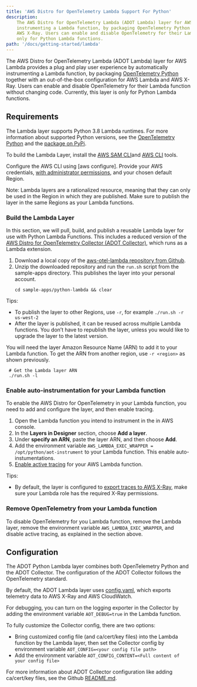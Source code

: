 ```yaml
---
title: 'AWS Distro for OpenTelemetry Lambda Support For Python'
description:
    The AWS Distro for OpenTelemetry Lambda (ADOT Lambda) layer for AWS Lambda provides a plug and play user experience by automatically 
    instrumenting a Lambda function, by packaging OpenTelemetry Python together with an out-of-the-box configuration for AWS Lambda and 
    AWS X-Ray. Users can enable and disable OpenTelemetry for their Lambda function without changing code. Currently, this layer is 
    only for Python Lambda functions.
path: '/docs/getting-started/lambda'
---
```




The AWS Distro for OpenTelemetry Lambda (ADOT Lambda) layer for AWS Lambda provides a plug and play user experience by automatically 
instrumenting a Lambda function, by packaging [OpenTelemetry Python](https://github.com/open-telemetry/opentelemetry-python) together 
with an out-of-the-box configuration for AWS Lambda and AWS X-Ray. Users can enable and disable OpenTelemetry for their Lambda function 
without changing code. Currently, this layer is only for Python Lambda functions.

<SectionSeparator />

## Requirements

The Lambda layer supports Python 3.8 Lambda runtimes. For more information about supported Python versions, see the 
[OpenTelemetry Python](https://github.com/open-telemetry/opentelemetry-python/blob/master/README.md#supported-runtimes) and the [package on PyPi](https://pypi.org/project/opentelemetry-api/).

To build the Lambda Layer, install the [AWS SAM CLI](https://docs.aws.amazon.com/serverless-application-model/latest/developerguide/serverless-sam-cli-install.html)and 
[AWS CLI](https://docs.aws.amazon.com/cli/latest/userguide/install-cliv2.html) tools.

Configure the AWS CLI using [aws configure]. Provide your AWS credentials, 
[with administrator permissions](https://docs.aws.amazon.com/serverless-application-model/latest/developerguide/serverless-sam-cli-install-mac.html#serverless-sam-cli-install-mac-iam-permissions), 
and your chosen default Region.

Note: Lambda layers are a rationalized resource, meaning that they can only be used in the Region in which they are published. Make sure to publish 
the layer in the same Regions as your Lambda functions.

<SubSectionSeparator />

### Build the Lambda Layer 

In this section, we will pull, build, and publish a reusable Lambda layer for use with Python Lambda Functions. This includes a reduced version of the 
[AWS Distro for OpenTelemetry Collector (ADOT Collector)](https://github.com/aws-observability/aws-otel-collector), which runs as a Lambda extension.

1. Download a local copy of the [aws-otel-lambda repository from Github](https://github.com/aws-observability/aws-otel-lambda/archive/main.zip).
2. Unzip the downloaded repository and run the `run.sh` script from the sample-apps directory. This publishes the layer into your personal account.
    ```
    cd sample-apps/python-lambda && clear
    ```

Tips:
* To publish the layer to other Regions, use  `-r`, for example `./run.sh -r us-west-2`
* After the layer is published, it can be reused across multiple Lambda functions. You don’t have to republish the layer, unless you would like to upgrade the layer to the latest version.

You will need the layer Amazon Resource Name (ARN) to add it to your Lambda function. To get the ARN from another region, use `-r <region>` as shown previously.

```
 # Get the Lambda layer ARN
 ./run.sh -l 
```

<SubSectionSeparator />

### Enable auto-instrumentation for your Lambda function

To enable the AWS Distro for OpenTelemetry in your Lambda function, you need to add and configure the layer, and then enable tracing.

1. Open the Lambda function you intend to instrument in the in AWS console. 
2. In the **Layers in Designer** section, choose **Add a layer**.
3.  Under **specify an ARN**, paste the layer ARN, and then choose **Add**.
4. Add the environment variable `AWS_LAMBDA_EXEC_WRAPPER = /opt/python/aot-instrument` to your Lambda function. This enable auto-instumentations.
5. [Enable active tracing](https://docs.aws.amazon.com/lambda/latest/dg/services-xray.html) for your AWS Lambda function.

Tips:

* By default, the layer is configured to 
[export traces to AWS X-Ray](https://github.com/aws-observability/aws-otel-lambda/blob/main/sample-apps/python-lambda/template.yml#L23), 
make sure your Lambda role has the required X-Ray permissions.

<SubSectionSeparator />

### Remove OpenTelemetry from your Lambda function

To disable OpenTelemetry for you Lambda function, remove the Lambda layer, remove the environment 
variable `AWS_LAMBDA_EXEC_WRAPPER`, and disable active tracing, as explained in the section above.

<SectionSeparator />

## Configuration 

The ADOT Python Lambda layer combines both OpenTelemetry Python and the ADOT Collector. The configuration of the ADOT Collector follows the OpenTelemetry standard.

By default, the ADOT Lambda layer uses [config.yaml](https://github.com/aws-observability/aws-otel-lambda/blob/main/extensions/aoc-extension/config.yaml), 
which exports telemetry data to AWS X-Ray and AWS CloudWatch.

For debugging, you can turn on the logging exporter in the Collector by adding the environment variable `AOT_DEBUG=true` in the Lambda function.

To fully customize the Collector config, there are two options:
* Bring customized config file (and ca/cert/key files) into the Lambda function by the Lambda layer, then set the Collector config by environment variable `AOT_CONFIG=<your config file path>`
* Add the environment variable `AOT_CONFIG_CONTENT=<Full content of your config file>`

For more information about ADOT Collector configuration like adding ca/cert/key files, see the Github 
[README.md](https://github.com/aws-observability/aws-otel-lambda/blob/main/extensions/sample-aoc-config/README.md).





